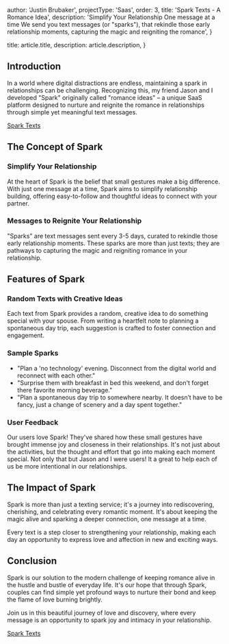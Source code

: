 
  author: 'Justin Brubaker',
  projectType: 'Saas',
  order: 3,
  title: 'Spark Texts - A Romance Idea',
  description:
    'Simplify Your Relationship One message at a time We send you text messages (or "sparks"), that rekindle those early relationship moments, capturing the magic and reigniting the romance',
}

  title: article.title,
  description: article.description,
}


## Introduction

In a world where digital distractions are endless, maintaining a spark in relationships can be challenging. Recognizing this, my friend Jason and I developed "Spark" originally called "romance ideas" – a unique SaaS platform designed to nurture and reignite the romance in relationships through simple yet meaningful text messages.

<a href="https://sparktexts.co/" target="_blank" rel="noopener">
  Spark Texts
</a>

## The Concept of Spark

### Simplify Your Relationship

At the heart of Spark is the belief that small gestures make a big difference. With just one message at a time, Spark aims to simplify relationship building, offering easy-to-follow and thoughtful ideas to connect with your partner.

### Messages to Reignite Your Relationship

"Sparks" are text messages sent every 3-5 days, curated to rekindle those early relationship moments. These sparks are more than just texts; they are pathways to capturing the magic and reigniting romance in your relationship.

## Features of Spark

### Random Texts with Creative Ideas

Each text from Spark provides a random, creative idea to do something special with your spouse. From writing a heartfelt note to planning a spontaneous day trip, each suggestion is crafted to foster connection and engagement.

### Sample Sparks

- "Plan a 'no technology' evening. Disconnect from the digital world and reconnect with each other."
- "Surprise them with breakfast in bed this weekend, and don't forget there favorite morning beverage."
- "Plan a spontaneous day trip to somewhere nearby. It doesn’t have to be fancy, just a change of scenery and a day spent together."

### User Feedback

Our users love Spark! They've shared how these small gestures have brought immense joy and closeness in their relationships. It's not just about the activities, but the thought and effort that go into making each moment special.
Not only that but Jason and I were users! It a great to help each of us be more intentional in our relationships.

## The Impact of Spark

Spark is more than just a texting service; it's a journey into rediscovering, cherishing, and celebrating every romantic moment. It's about keeping the magic alive and sparking a deeper connection, one message at a time.

Every text is a step closer to strengthening your relationship, making each day an opportunity to express love and affection in new and exciting ways.

## Conclusion

Spark is our solution to the modern challenge of keeping romance alive in the hustle and bustle of everyday life. It's our hope that through Spark, couples can find simple yet profound ways to nurture their bond and keep the flame of love burning brightly.

Join us in this beautiful journey of love and discovery, where every message is an opportunity to spark joy and intimacy in your relationship.

<a href="https://sparktexts.co/" target="_blank" rel="noopener">
  Spark Texts
</a>
